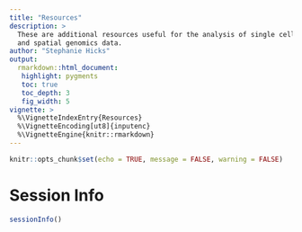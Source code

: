 ```yaml
---
title: "Resources"
description: >
  These are additional resources useful for the analysis of single cell
  and spatial genomics data.
author: "Stephanie Hicks"
output:
  rmarkdown::html_document:
   highlight: pygments
   toc: true
   toc_depth: 3
   fig_width: 5
vignette: >
  %\VignetteIndexEntry{Resources}
  %\VignetteEncoding[ut8]{inputenc}
  %\VignetteEngine{knitr::rmarkdown}
---
```



```r
knitr::opts_chunk$set(echo = TRUE, message = FALSE, warning = FALSE)
```




# Session Info

```r
sessionInfo()
```


